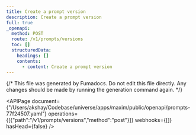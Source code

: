 ```yaml
---
title: Create a prompt version
description: Create a prompt version
full: true
_openapi:
  method: POST
  route: /v1/prompts/versions
  toc: []
  structuredData:
    headings: []
    contents:
      - content: Create a prompt version
---
```


{/* This file was generated by Fumadocs.
Do not edit this file directly. Any changes should be made by running the generation command again. */}

<APIPage document={"/Users/akshay/Codebase/universe/apps/maxim/public/openapi/prompts-77f24507.yaml"} operations={[{"path":"/v1/prompts/versions","method":"post"}]} webhooks={[]} hasHead={false} />